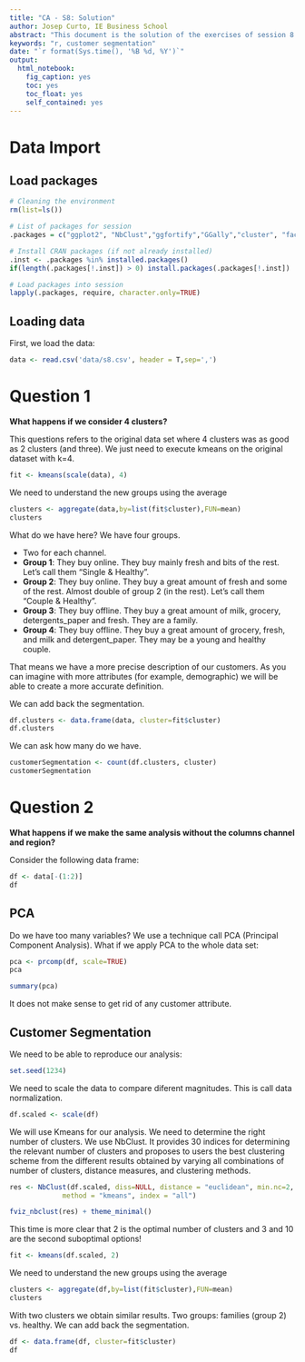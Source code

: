 ```yaml
---
title: "CA - S8: Solution"
author: Josep Curto, IE Business School
abstract: "This document is the solution of the exercises of session 8."
keywords: "r, customer segmentation"
date: "`r format(Sys.time(), '%B %d, %Y')`"
output: 
  html_notebook: 
    fig_caption: yes
    toc: yes
    toc_float: yes
    self_contained: yes
---
```


# Data Import

## Load packages

```r
# Cleaning the environment
rm(list=ls())

# List of packages for session
.packages = c("ggplot2", "NbClust","ggfortify","GGally","cluster", "factoextra","dplyr")

# Install CRAN packages (if not already installed)
.inst <- .packages %in% installed.packages()
if(length(.packages[!.inst]) > 0) install.packages(.packages[!.inst])

# Load packages into session 
lapply(.packages, require, character.only=TRUE)
```

## Loading data

First, we load the data:

```r
data <- read.csv('data/s8.csv', header = T,sep=',')
```

# Question 1

**What happens if we consider 4 clusters?**

This questions refers to the original data set where 4 clusters was as good as 2 clusters (and three). We just need to execute kmeans on the original dataset with k=4.

```r
fit <- kmeans(scale(data), 4)
```

We need to understand the new groups using the average

```r
clusters <- aggregate(data,by=list(fit$cluster),FUN=mean)
clusters
```

What do we have here? We have four groups.

 - Two for each channel.
 - **Group 1**: They buy online. They buy mainly fresh and bits of the rest. Let's call them "Single & Healthy". 
 - **Group 2**: They buy online. They buy a great amount of fresh and some of the rest. Almost double of group 2 (in the rest). Let's call them "Couple & Healthy". 
 - **Group 3**: They buy offline. They buy a great amount of milk, grocery, detergents_paper and fresh. They are a family.
 - **Group 4**: They buy offline. They buy a great amount of grocery, fresh, and milk and detergent_paper. They may be a young and healthy couple.
 
That means we have a more precise description of our customers. As you can imagine with more attributes (for example, demographic) we will be able to create a more accurate definition.

We can add back the segmentation.

```r
df.clusters <- data.frame(data, cluster=fit$cluster)
df.clusters
```

We can ask how many do we have.

```r
customerSegmentation <- count(df.clusters, cluster)
customerSegmentation
```

# Question 2

**What happens if we make the same analysis without the columns channel and region?**

Consider the following data frame:

```r
df <- data[-(1:2)]
df
```

## PCA

Do we have too many variables? We use a technique call PCA (Principal Component Analysis). What if we apply PCA to the whole data set:

```r
pca <- prcomp(df, scale=TRUE)
pca
```

```r
summary(pca)
```

It does not make sense to get rid of any customer attribute.

## Customer Segmentation

We need to be able to reproduce our analysis:

```r
set.seed(1234)
```

We need to scale the data to compare diferent magnitudes. This is call data normalization.

```r
df.scaled <- scale(df) 
```

We will use Kmeans for our analysis. We need to determine the right number of clusters. We use NbClust. It provides 30 indices for determining the relevant number of clusters and proposes to users the best clustering scheme from the different results obtained by varying all combinations of number of clusters, distance measures, and clustering methods.

```r
res <- NbClust(df.scaled, diss=NULL, distance = "euclidean", min.nc=2, max.nc=12, 
             method = "kmeans", index = "all")

fviz_nbclust(res) + theme_minimal()
```

This time is more clear that 2 is the optimal number of clusters and 3 and 10 are the second suboptimal options!

```r
fit <- kmeans(df.scaled, 2)
```

We need to understand the new groups using the average

```r
clusters <- aggregate(df,by=list(fit$cluster),FUN=mean)
clusters
```

With two clusters we obtain similar results. Two groups: families (group 2) vs. healthy. We can add back the segmentation.

```r
df <- data.frame(df, cluster=fit$cluster)
df
```
